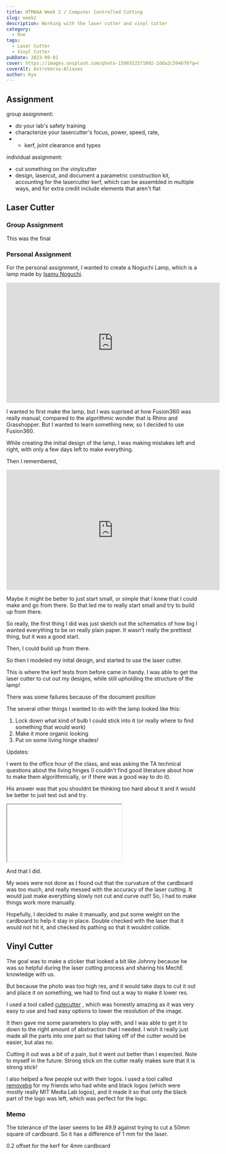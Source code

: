 ```yaml
---
title: HTMAAA Week 2 / Computer Controlled Cutting
slug: week2
description: Working with the laser cutter and vinyl cutter
category:
  - One
tags:
  - Laser Cutter
  - Vinyl Cutter
pubDate: 2023-09-01
cover: https://images.unsplash.com/photo-1596552571892-2dda2c594670?q=80&w=1960&h=1102&auto=format&fit=crop&ixlib=rb-4.0.3&ixid=M3wxMjA3fDB8MHxwaG90by1wYWdlfHx8fGVufDB8fHx8fA%3D%3D
coverAlt: AstroVerse-Aliases
author: Kye
---
```




## Assignment

group assignment:

- do your lab's safety training
- characterize your lasercutter's focus, power, speed, rate,
- - kerf, joint clearance and types

individual assignment:

- cut something on the vinylcutter
- design, lasercut, and document a parametric construction kit, accounting for the lasercutter kerf, which can be assembled in multiple ways, and for extra credit include elements that aren't flat

## Laser Cutter

### Group Assignment

This was the final

<OptimizedCover
  src={finalkerf}
  alt="Final parts from all of the experimentation"
/>

### Personal Assignment

For the personal assignment, I wanted to create a Noguchi Lamp, which is a lamp made by [Isamu Noguchi](https://www.noguchi.org/isamu-noguchi/biography/biography/).

<iframe
  width="560"
  height="315"
  src="https://www.youtube.com/embed/4DDCOWA9q7U?si=CiGwRQnAenX7amFD"
  title="YouTube video player"
  frameborder="0"
  allow="accelerometer; autoplay; clipboard-write; encrypted-media; gyroscope; picture-in-picture; web-share"
  referrerpolicy="strict-origin-when-cross-origin"
  allowfullscreen
></iframe>

I wanted to first make the lamp, but I was suprised at how Fusion360 was really manual, compared to the algorithmic wonder that is Rhino and Grasshopper. But I wanted to learn something new, so I decided to use Fusion360.

While creating the initial design of the lamp, I was making mistakes left and right, with only a few days left to make everything.

Then I remembered,

<iframe
  width="560"
  height="315"
  src="https://www.youtube.com/embed/tV6nzcfG2CA?si=2k-tXfKvojz1T3yK"
  title="YouTube video player"
  frameborder="0"
  allow="accelerometer; autoplay; clipboard-write; encrypted-media; gyroscope; picture-in-picture; web-share"
  referrerpolicy="strict-origin-when-cross-origin"
  allowfullscreen
></iframe>

Maybe it might be better to just start small, or simple that I knew that I could make and go from there. So that led me to really start small and try to build up from there.

So really, the first thing I did was just sketch out the schematics of how big I wanted everything to be on really plain paper.
It wasn't really the prettiest thing, but it was a good start.

<OptimizedCover src={paper} alt="paper" />

Then, I could build up from there.

So then I modeled my inital design, and started to use the laser cutter.

This is where the kerf tests from before came in handy.
I was able to get the laser cutter to cut out my designs, while still upholding the structure of the lamp!

<OptimizedCover src={prototype1} alt="prototype1" />

There was some failures because of the document position

<OptimizedCover src={failure} alt="failure" />

The several other things I wanted to do with the lamp looked like this:

1. Lock down what kind of bulb I could stick into it (or really where to find something that would work)
2. Make it more organic looking
3. Put on some living hinge shades!

Updates:

I went to the office hour of the class, and was asking the TA technical questions about the living hinges (I couldn't find good literature about how to make them algorithmically, or if there was a good way to do it).

His answer was that you shouldnt be thinking too hard about it and it would be better to just test out and try.

<iframe

src="https://giphy.com/embed/GcSqyYa2aF8dy"
width="480"
height="360"
style=""
frameBorder="0"
class="giphy-embed flex justify-center w-full"
allowFullScreen

> </iframe>

And that I did.

My woes were not done as I found out that the curvature of the cardboard was too much, and really messed with the accuracy of the laser cutting.
It would just make everything slowly not cut and curve out!! So, I had to make things work more manually.

<OptimizedCover src={woes} alt="Woes" />
<OptimizedCover src={madness} alt="madness" />

Hopefully, I decided to make it manually, and put some weight on the cardboard to help it stay in place. Double checked with the laser that it would not hit it, and checked its pathing so that it wouldnt collide.

<OptimizedCover src={weight} alt="weight" />

## Vinyl Cutter

The goal was to make a sticker that looked a bit like Johnny because he was so helpful during the laser cutting process and sharing his MechE knowledge with us.

<OptimizedCover src={Johnny} alt="Johnny" />

But because the photo was too high res, and it would take days to cut it out and place it on something, we had to find out a way to make it lower res.

I used a tool called [cutecutter](https://cutecutter.com/make-a-vinyl-decal/)
, which was honestly amazing as it was very easy to use and had easy options to lower the resolution of the image.

<OptimizedCover src={cutecutter} alt="Johnny being segemented" />

It then gave me some parameters to play with, and I was able to get it to down to the right amount of abstraction that I needed. I wish it really just made all the parts into one part so that taking off of the cutter would be easier, but alas no.

<OptimizedCover src={cutecutter2} alt="Cutecutter parameters" />

Cutting it out was a bit of a pain, but it went out better than I expected.
Note to myself in the future: Strong stick on the cutter really makes sure that it is strong stick!

<OptimizedCover src={grip} alt="Helping out others" />

<OptimizedCover src={finaljohnny} alt="Cutecutter parameters" />

I also helped a few people out with their logos. I used a tool called [removebg](https://www.remove.bg/) for my friends who had white and black logos (which were mostly really MIT Media Lab logos), and it made it so that only the black part of the logo was left, which was perfect for the logo.

<OptimizedCover src={help} alt="Helping out others" />

### Memo

The tolerance of the laser seems to be 49.9 against trying to cut a 50mm square of cardboard.
So it has a difference of 1 mm for the laser.

0.2 offset for the kerf for 4mm cardboard
